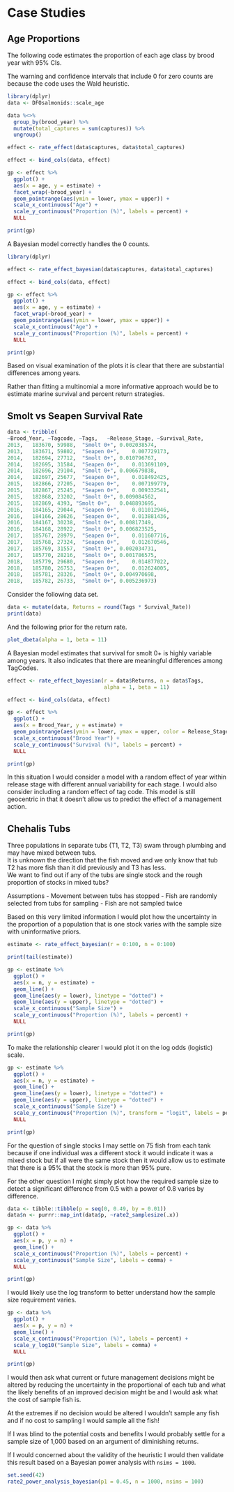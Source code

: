 # Case Studies

## Age Proportions

The following code estimates the proportion of each age class by brood year with 95% CIs.

The warning and confidence intervals that include 0 for zero counts are because the code uses the Wald heuristic.

```r
library(dplyr)
data <- DFOsalmonids::scale_age

data %<>%
  group_by(brood_year) %>%
  mutate(total_captures = sum(captures)) %>%
  ungroup()

effect <- rate_effect(data$captures, data$total_captures)

effect <- bind_cols(data, effect)

gp <- effect %>%
  ggplot() +
  aes(x = age, y = estimate) +
  facet_wrap(~brood_year) +
  geom_pointrange(aes(ymin = lower, ymax = upper)) +
  scale_x_continuous("Age") +
  scale_y_continuous("Proportion (%)", labels = percent) +
  NULL

print(gp)
```

A Bayesian model correctly handles the 0 counts.

```r
library(dplyr)

effect <- rate_effect_bayesian(data$captures, data$total_captures)

effect <- bind_cols(data, effect)

gp <- effect %>%
  ggplot() +
  aes(x = age, y = estimate) +
  facet_wrap(~brood_year) +
  geom_pointrange(aes(ymin = lower, ymax = upper)) +
  scale_x_continuous("Age") +
  scale_y_continuous("Proportion (%)", labels = percent) +
  NULL

print(gp)
```

Based on visual examination of the plots it is clear that there are substantial differences among years.

Rather than fitting a multinomial a more informative approach would be to estimate marine survival and percent return strategies.

## Smolt vs Seapen Survival Rate

```r
data <- tribble(
~Brood_Year, ~Tagcode, ~Tags,	~Release_Stage,	~Survival_Rate,
2013,	183670,	59988,	"Smolt 0+",	0.002038574,
2013,	183671,	59802,	"Seapen 0+",	0.007729173,
2014,	182694,	27712,	"Smolt 0+",	0.010796767,
2014,	182695,	31584,	"Seapen 0+",	0.013691109,
2014,	182696,	29104,	"Smolt 0+",	0.006679838,
2014,	182697,	25677,	"Seapen 0+",	0.018492425,
2015,	182866,	27205,	"Seapen 0+",	0.007199779,
2015,	182867,	25245,	"Seapen 0+",	0.009332541,
2015,	182868,	23202,	"Smolt 0+",	0.009084562,
2015,	182869,	4393, "Smolt 0+",	0.048893695,
2016,	184165,	29044,	"Seapen 0+",	0.011012946,
2016,	184166,	28626,	"Seapen 0+",	0.013881436,
2016,	184167,	30238,	"Smolt 0+",	0.00817349,
2016,	184168,	28922,	"Smolt 0+",	0.006823525,
2017,	185767,	28979,	"Seapen 0+",	0.011607716,
2017,	185768,	27324,	"Seapen 0+",	0.012670546,
2017,	185769,	31557,	"Smolt 0+",	0.002034731,
2017,	185770,	28216,	"Smolt 0+",	0.001786575,
2018,	185779,	29680,	"Seapen 0+",	0.014877022,
2018,	185780,	26753,	"Seapen 0+",	0.012624005,
2018,	185781,	28326,	"Smolt 0+",	0.004970698,
2018,	185782,	26733,	"Smolt 0+",	0.005236973)
```

Consider the following data set.

```r
data <- mutate(data, Returns = round(Tags * Survival_Rate))
print(data)
```

And the following prior for the return rate.
```r
plot_dbeta(alpha = 1, beta = 11)
```

A Bayesian model estimates that survival for smolt 0+ is highly variable among years. It also indicates that there are meaningful differences among TagCodes.

```r
effect <- rate_effect_bayesian(r = data$Returns, n = data$Tags,
                               alpha = 1, beta = 11)

effect <- bind_cols(data, effect)

gp <- effect %>%
  ggplot() +
  aes(x = Brood_Year, y = estimate) +
  geom_pointrange(aes(ymin = lower, ymax = upper, color = Release_Stage, shape = Release_Stage), position = position_dodge(width = 0.25)) +
  scale_x_continuous("Brood Year") +
  scale_y_continuous("Survival (%)", labels = percent) +
  NULL

print(gp)
```

In this situation I would consider a model with a random effect of year within release stage with different annual variability for each stage.
I would also consider including a random effect of tag code. 
This model is still geocentric in that it doesn't allow us to predict the effect of a management action.

## Chehalis Tubs

Three populations in separate tubs (T1, T2, T3) swam through plumbing and may have mixed between tubs.  
It is unknown the direction that the fish moved and we only know that tub T2 has more fish than it did previously and T3 has less.  
We want to find out if any of the tubs are single stock and the rough proportion of stocks in mixed tubs?

Assumptions 
  - Movement between tubs has stopped 
	- Fish are randomly selected from tubs for sampling
	- Fish are not sampled twice 

Based on this very limited information I would plot how the uncertainty in the proportion of a population that is one stock varies with the sample size with uninformative priors.

```r
estimate <- rate_effect_bayesian(r = 0:100, n = 0:100)

print(tail(estimate))

gp <- estimate %>%
  ggplot() +
  aes(x = n, y = estimate) +
  geom_line() +
  geom_line(aes(y = lower), linetype = "dotted") +
  geom_line(aes(y = upper), linetype = "dotted") +
  scale_x_continuous("Sample Size") +
  scale_y_continuous("Proportion (%)", labels = percent) +
  NULL

print(gp)
```

To make the relationship clearer I would plot it on the log odds (logistic) scale.

```r
gp <- estimate %>%
  ggplot() +
  aes(x = n, y = estimate) +
  geom_line() +
  geom_line(aes(y = lower), linetype = "dotted") +
  geom_line(aes(y = upper), linetype = "dotted") +
  scale_x_continuous("Sample Size") +
  scale_y_continuous("Proportion (%)", transform = "logit", labels = percent, breaks = c(0.01, 0.1,0.5,0.9, 0.95, 0.99, 0.999, 0.9999)) +
  NULL

print(gp)
```

For the question of single stocks I may settle on 75 fish from each tank because if one individual was a different stock it would indicate it was a mixed stock but if all were the same stock then it would allow us to estimate that there is a 95% that the stock is more than 95% pure.

For the other question I might simply plot how the required sample size to detect a significant difference from 0.5 with a power of 0.8 varies by difference.

```r
data <- tibble::tibble(p = seq(0, 0.49, by = 0.01))
data$n <- purrr::map_int(data$p, ~rate2_samplesize(.x))

gp <- data %>%
  ggplot() +
  aes(x = p, y = n) +
  geom_line() +
  scale_x_continuous("Proportion (%)", labels = percent) +
  scale_y_continuous("Sample Size", labels = comma) +
  NULL

print(gp)
```
I would likely use the log transform to better understand how the sample size requirement varies.

```r
gp <- data %>%
  ggplot() +
  aes(x = p, y = n) +
  geom_line() +
  scale_x_continuous("Proportion (%)", labels = percent) +
  scale_y_log10("Sample Size", labels = comma) +
  NULL

print(gp)
```

I would then ask what current or future management decisions might be altered by reducing the uncertainty in the proportional of each tub and what the likely benefits of an improved decision might be and I would ask what the cost of sample fish is.

At the extremes if no decision would be altered I wouldn't sample any fish and if no cost to sampling I would sample all the fish!

If I was blind to the potential costs and benefits I would probably settle for a sample size of 1,000 based on an argument of diminishing returns.

If I would concerned about the validity of the heuristic I would then validate this result based on a Bayesian power analysis with `nsims = 1000`.

```r
set.seed(42)
rate2_power_analysis_bayesian(p1 = 0.45, n = 1000, nsims = 100)
```
